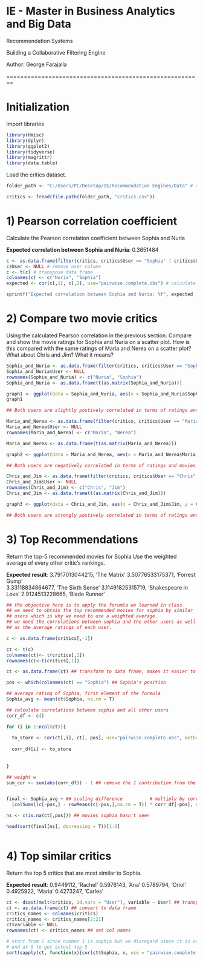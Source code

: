 # IE - Master in Business Analytics and Big Data
Recommendation Systems

Building a Collaborative Filtering Engine

Author: George Farajalla

========================================================

# Initialization

Import libraries

```{r}
library(Hmisc)
library(dplyr)
library(ggplot2)
library(tidyverse)
library(magrittr)
library(data.table)
```

Load the critics dataset.

```{r}
folder_path <- "C:/Users/PC/Desktop/IE/Recommendation Engines/Data" # change path here

critics <- fread(file.path(folder_path, "critics.csv"))
```

# 1) Pearson correlation coefficient 
Calculate the Pearson correlation coefficient between Sophia and Nuria

**Expected correlation between Sophia and Nuria**: 0.3651484
 
```{r fig.width=7, fig.height=6}

c <- as.data.frame(filter(critics, critics$User == "Sophia" | critics$User == "Nuria" )) # filter for only sophia and nuria
c$User <- NULL # remove user column
c <- t(c) # transpose data frame
colnames(c) <- c("Nuria", "Sophia")
expected <- cor(c[,1], c[,2], use="pairwise.complete.obs") # calculate correlation between them

sprintf("Expected correlation between Sophia and Nuria: %f", expected )

```

# 2) Compare two movie critics
Using the calculated Pearson correlation in the previous section. Compare and show the movie ratings for Sophia and Nuria on a scatter plot. How is this compared with the same ratings of Maria and Nerea on a scatter plot? What about Chris and Jim? What it means?

```{r} 

Sophia_and_Nuria <- as.data.frame(filter(critics, critics$User == "Sophia" | critics$User == "Nuria" ))
Sophia_and_Nuria$User <- NULL
rownames(Sophia_and_Nuria) <- c("Nuria", "Sophia")
Sophia_and_Nuria <- as.data.frame(t(as.matrix(Sophia_and_Nuria)))

graph1 <- ggplot(data = Sophia_and_Nuria, aes(x = Sophia_and_Nuria$Sophia, y = Sophia_and_Nuria$Nuria)) + geom_point() + geom_smooth(method = "lm", se = F)
graph1

## Both users are slightly postively correlated in terms of ratings and movies

Maria_and_Nerea <- as.data.frame(filter(critics, critics$User == "Maria" | critics$User == "Nerea" ))
Maria_and_Nerea$User <- NULL
rownames(Maria_and_Nerea) <- c("Maria", "Nerea")

Maria_and_Nerea <- as.data.frame(t(as.matrix(Maria_and_Nerea)))

graph2 <- ggplot(data = Maria_and_Nerea, aes(x = Maria_and_Nerea$Maria, y = Maria_and_Nerea$Nerea)) + geom_point() + geom_smooth(method = "lm", se = F)

## Both users are negatively correlated in terms of ratings and movies

Chris_and_Jim <- as.data.frame(filter(critics, critics$User == "Chris" | critics$User == "Jim" ))
Chris_and_Jim$User <- NULL
rownames(Chris_and_Jim) <- c("Chris", "Jim")
Chris_and_Jim <- as.data.frame(t(as.matrix(Chris_and_Jim)))

graph3 <- ggplot(data = Chris_and_Jim, aes(x = Chris_and_Jim$Jim, y = Chris_and_Jim$Chris)) + geom_point() + geom_smooth(method = "lm", se = F)

## Both users are strongly postively correlated in terms of ratings and movies
```

# 3) Top Recommendations 
Return the top-5 recommended movies for Sophia Use the weighted average of every other critic's rankings.

**Expected result**:
3.7917013044215, 'The Matrix'
3.50776533175371, 'Forrest Gump'     
3.33118834864677, 'The Sixth Sense' 
3.11491825315719, 'Shakespeare in Love'
2.9124513228665, 'Blade Runner'

```{r fig.width=7, fig.height=6}

## the objective here is to apply the forumla we learned in class
## we need to obtain the top recommended movies for sophia by similar
## users which is why we need to use a weighted average.
## we need the correlations between sophia and the other users as well 
## as the average ratings of each user. 

c <- as.data.frame(critics[,-1])

ct <- t(c)
colnames(ct)<- t(critics[,1])
rownames(c)<-t(critics[,1])

ct <- as.data.frame(ct) ## transform to data frame, makes it easier to work with

pos <- which(colnames(ct) == "Sophia") ## Sophia's position

## average rating of Sophia, first element of the formula
Sophia_avg <- mean(ct$Sophia, na.rm = T)

## calculate correlations between sophia and all other users
corr_df <- c()

for (i in 1:ncol(ct)){
  
  to_store <- cor(ct[,i], ct[, pos], use="pairwise.complete.obs", method = "pearson")
  
  corr_df[i] <- to_store
  
  
}

## weight w
sum_cor <- sum(abs(corr_df)) - 1 ## remove the 1 contribution from the correlation of Sophia with herself


final <- Sophia_avg + ## scaling difference          # multiply by correlations
  (colSums((c[-pos,] - rowMeans(c[-pos,],na.rm = T)) * corr_df[-pos], na.rm = T) / sum_cor) # divide by sum 

ns <- c(is.na(ct[,pos])) ## movies sophia hasn't seen

head(sort(final[ns], decreasing = T))[1:5]



```

# 4) Top similar critics
Return the top 5 critics that are most similar to Sophia. 

**Expected result**:
0.9449112, 'Rachel'
0.5976143, 'Ana' 
0.5789794, 'Oriol'
0.4925922, 'Maria'
0.4273247, 'Carles'

```{r fig.width=7, fig.height=6}

ct <- dcast(melt(critics, id.vars = "User"), variable ~ User) ## transpose
ct <- as.data.frame(ct) ## convert to data frame
critics_names <- colnames(critics)
critics_names <- critics_names[2:21]
ct$variable <- NULL
rownames(ct) <- critics_names ## set col names

# start from 2 since number 1 is sophia but we disregard since it is correlation with itself
# end at 6 to get actual top 5
sort(sapply(ct, function(x){cor(ct$Sophia, x, use = "pairwise.complete.obs")}), decreasing = T)[2:6]


```
